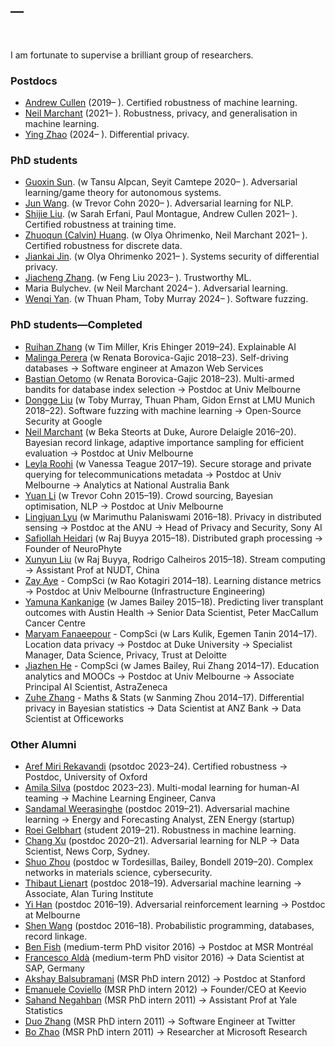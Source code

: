 ---
---

<link rel="stylesheet" href="styles.css" type="text/css">

<br>

I am fortunate to supervise a brilliant group of researchers.

### Postdocs

* [Andrew Cullen](https://www.linkedin.com/in/andrew-cullen-67b04746/?originalSubdomain=au) (2019-- ). Certified robustness of machine learning.
* [Neil Marchant](https://www.ngmarchant.net/) (2021-- ). Robustness, privacy, and generalisation in machine learning.
* [Ying Zhao](https://scholar.google.com/citations?user=6e-e6Q4AAAAJ) (2024-- ). Differential privacy.

### PhD students

* [Guoxin Sun](https://www.linkedin.com/in/guoxin-sun-338888162/). (w Tansu Alpcan, Seyit Camtepe 2020-- ). Adversarial learning/game theory for autonomous systems.
* [Jun Wang](https://www.linkedin.com/in/jun-wang-15065b170/). (w Trevor Cohn 2020-- ). Adversarial learning for NLP.
* [Shijie Liu](https://www.linkedin.com/in/shijie-liu-9162b8151/). (w Sarah Erfani, Paul Montague, Andrew Cullen 2021-- ). Certified robustness at training time.
* [Zhuoqun (Calvin) Huang](https://github.com/Dovermore). (w Olya Ohrimenko, Neil Marchant 2021-- ). Certified robustness for discrete data.
* [Jiankai Jin](https://jason-jiankai.github.io/). (w Olya Ohrimenko 2021-- ). Systems security of differential privacy.
* [Jiacheng Zhang](https://cis.unimelb.edu.au/people/students/jiacheng-zhang). (w Feng Liu 2023-- ). Trustworthy ML.
* Maria Bulychev. (w Neil Marchant 2024-- ). Adversarial learning.
* [Wenqi Yan](https://www.linkedin.com/in/wenqi-yan-082a18223/?trk=people-guest_people_search-card&originalSubdomain=au). (w Thuan Pham, Toby Murray 2024-- ). Software fuzzing.

### PhD students---Completed

* [Ruihan Zhang](https://scholar.google.com/citations?user=gjSlsnQAAAAJ&hl=en) (w Tim Miller, Kris Ehinger 2019--24). Explainable AI
* [Malinga Perera](http://www.malinga.me/) (w Renata Borovica-Gajic 2018--23). Self-driving databases → Software engineer at Amazon Web Services
* [Bastian Oetomo](https://www.linkedin.com/in/bastian-oetomo-34300856/) (w Renata Borovica-Gajic 2018--23). Multi-armed bandits for database index selection → Postdoc at Univ Melbourne
* [Dongge Liu](https://www.linkedin.com/in/dongge-liu-9a957913a) (w Toby Murray, Thuan Pham, Gidon Ernst at LMU Munich 2018--22). Software fuzzing with machine learning → Open-Source Security at Google
* [Neil Marchant](https://www.ngmarchant.net/) (w Beka Steorts at Duke, Aurore Delaigle 2016--20). Bayesian record linkage, adaptive importance sampling for efficient evaluation → Postdoc at Univ Melbourne
* [Leyla Roohi](https://au.linkedin.com/in/leyla-roohi-b4544a67) (w Vanessa Teague 2017--19). Secure storage and private querying for telecommunications metadata → Postdoc at Univ Melbourne → Analytics at National Australia Bank
* [Yuan Li](https://scholar.google.com/citations?user=qDDC09EAAAAJ&hl=en) (w Trevor Cohn 2015--19). Crowd sourcing, Bayesian optimisation, NLP → Postdoc at Univ Melbourne
* [Lingjuan Lyu](https://www.researchgate.net/profile/Lingjuan_Lyu) (w Marimuthu Palaniswami 2016--18). Privacy in distributed sensing → Postdoc at the ANU → Head of Privacy and Security, Sony AI
* [Safiollah Heidari](https://sites.google.com/site/safiheidari/) (w Raj Buyya 2015--18). Distributed graph processing → Founder of NeuroPhyte
* [Xunyun Liu](https://xunyunliu.github.io/) (w Raj Buyya, Rodrigo Calheiros 2015--18). Stream computing → Assistant Prof at NUDT, China
* [Zay Aye](https://www.researchgate.net/profile/Zay_Aye) - CompSci (w Rao Kotagiri 2014--18). Learning distance metrics → Postdoc at Univ Melbourne (Infrastructure Engineering)
* [Yamuna Kankanige](https://www.linkedin.com/in/yamuna-kankanige-8b258a26/) (w James Bailey 2015--18). Predicting liver transplant outcomes with Austin Health → Senior Data Scientist, Peter MacCallum Cancer Centre
* [Maryam Fanaeepour](https://scholar.google.com.au/citations?user=1EPDwbAAAAAJ&hl=en) - CompSci (w Lars Kulik, Egemen Tanin 2014--17). Location data privacy → Postdoc at Duke University → Specialist Manager, Data Science, Privacy, Trust at Deloitte
* [Jiazhen He](https://scholar.google.com.au/citations?user=GtpWKiwAAAAJ&hl=en) - CompSci (w James Bailey, Rui Zhang 2014--17). Education analytics and MOOCs → Postdoc at Univ Melbourne → Associate Principal AI Scientist, AstraZeneca
* [Zuhe Zhang](https://www.researchgate.net/profile/Zuhe_Zhang) - Maths & Stats (w Sanming Zhou 2014--17). Differential privacy in Bayesian statistics → Data Scientist at ANZ Bank → Data Scientist at Officeworks

### Other Alumni

* [Aref Miri Rekavandi](https://arekavandi.github.io/) (psotdoc 2023--24). Certified robustness  →  Postdoc, University of Oxford
* [Amila Silva](https://www.amilasilva.com/) (postdoc 2023--23). Multi-modal learning for human-AI teaming →  Machine Learning Engineer, Canva
* [Sandamal Weerasinghe](https://cis.unimelb.edu.au/people/prameesha-weerasinghe) (postdoc 2019--21). Adversarial machine learning → Energy and Forecasting Analyst, ZEN Energy (startup)
* [Roei Gelbhart](https://scholar.google.co.il/citations?user=en8SzLcAAAAJ&hl=en) (student 2019--21). Robustness in machine learning.
* [Chang Xu](https://changxu.io/) (postdoc 2020--21). Adversarial learning for NLP → Data Scientist, News Corp, Sydney.
* [Shuo Zhou](https://shuozhou.github.io/) (postdoc w Tordesillas, Bailey, Bondell 2019--20). Complex networks in materials science, cybersecurity.
* [Thibaut Lienart](https://tlienart.github.io/) (postdoc 2018--19). Adversarial machine learning → Associate, Alan Turing Institute
* [Yi Han](https://scholar.google.com/citations?user=e_mtK4kAAAAJ&hl=en) (postdoc 2016--19). Adversarial reinforcement learning → Postdoc at Melbourne
* [Shen Wang](https://scholar.google.com/citations?user=TpErHPkAAAAJ&hl=en) (postdoc 2016--18). Probabilistic programming, databases, record linkage.
* [Ben Fish](http://ben.fish/) (medium-term PhD visitor 2016) → Postdoc at MSR Montréal
* [Francesco Aldà](http://www.ruhr-uni-bochum.de/lmi/alda/) (medium-term PhD visitor 2016) → Data Scientist at SAP, Germany
<!-- ### PhD interns---former Microsoft Research -->
* [Akshay Balsubramani](http://www.linkedin.com/pub/akshay-balsubramani/12/3aa/2) (MSR PhD intern 2012) → Postdoc at Stanford
* [Emanuele Coviello](http://acsweb.ucsd.edu/~ecoviell/) (MSR PhD intern 2012) → Founder/CEO at Keevio
* [Sahand Negahban](http://www.eecs.berkeley.edu/~sahand_n/) (MSR PhD intern 2011) → Assistant Prof at Yale Statistics
* [Duo Zhang](http://sifaka.cs.uiuc.edu/~dzhang22/) (MSR PhD intern 2011) → Software Engineer at Twitter
* [Bo Zhao](http://dm1.cs.uiuc.edu/) (MSR PhD intern 2011) → Researcher at Microsoft Research
